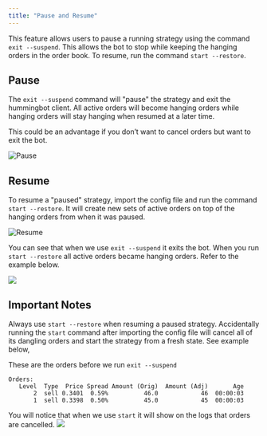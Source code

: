 ```yaml
---
title: "Pause and Resume"
---
```



This feature allows users to pause a running strategy using the command `exit --suspend`. This allows the bot to stop while keeping the hanging orders in the order book. To resume, run the command `start --restore`.

<Callout 
    type="note" 
    body="This feature only works on pure market making strategy." 
/>

## Pause

The `exit --suspend` command will "pause" the strategy and exit the hummingbot client. All active orders will become hanging orders while hanging orders will stay hanging when resumed at a later time.

This could be an advantage if you don’t want to cancel orders but want to exit the bot.

![Pause](img/pause.png)

## Resume

To resume a "paused" strategy, import the config file and run the command `start --restore`. It will create new sets of active orders on top of the hanging orders from when it was paused.

![Resume](img/resume.png)

<Callout type="note" body="After running `start --restore` spreads may change once the bot brings back your orders, it will display what the current spreads of your order." />

You can see that when we use `exit --suspend` it exits the bot. When you run `start --restore` all active orders became hanging orders. Refer to the example below.

![](img/pause-resume.gif)

## Important Notes

Always use `start --restore` when resuming a paused strategy. Accidentally running the `start` command after importing the config file will cancel all of its dangling orders and start the strategy from a fresh state. See example below,

These are the orders before we run `exit --suspend`

```
Orders:
   Level  Type  Price Spread Amount (Orig)  Amount (Adj)       Age
       2  sell 0.3401  0.59%          46.0            46  00:00:03
       1  sell 0.3398  0.50%          45.0            45  00:00:03
```

You will notice that when we use `start` it will show on the logs that orders are cancelled.
![](img/exitsuspend.gif)

<Callout type="note" body="Running `start --restore` on a different configuration file wont work, You should always use the same config file where the `exit --suspend` is executed." />